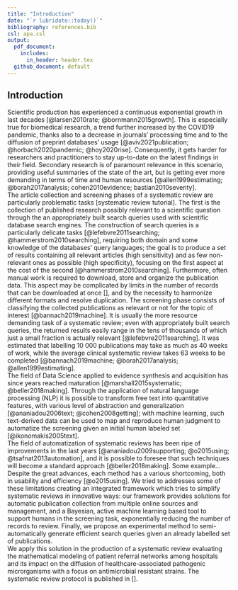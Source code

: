 ```yaml
---
title: "Introduction"
date: "`r lubridate::today()`"
bibliography: references.bib
csl: apa.csl
output:
  pdf_document:
    includes:
      in_header: header.tex
  github_document: default
---
```


## Introduction

Scientific production has experienced a continuous exponential growth in last decades [@larsen2010rate; @bornmann2015growth]. This is especially true for biomedical research, a trend further increased by the COVID19 pandemic, thanks also to a decrease in journals' processing time and to the diffusion of preprint databases' usage [@aviv2021publication; @horbach2020pandemic; @hoy2020rise]. Consequently, it gets harder for researchers and practitioners to stay up-to-date on the latest findings in their field. Secondary research is of paramount relevance in this scenario, providing useful summaries of the state of the art, but is getting ever more demanding in terms of time and human resources [@allen1999estimating; @borah2017analysis; cohen2010evidence; bastian2010seventy].\
The article collection and screening phases of a systematic review are particularly problematic tasks [systematic review tutorial]. The first is the collection of published research possibly relevant to a scientific question through the an appropriately built search queries used with scientific database search engines. The construction of search queries is a particularly delicate tasks [@lefebvre2011searching; @hammerstrom2010searching], requiring both domain and some knowledge of the databases' query languages; the goal is to produce a set of results containing all relevant articles (high sensitivity) and as few non-relevant ones as possible (high specificity), focusing on the first aspect at the cost of the second [@hammerstrom2010searching]. Furthermore, often manual work is required to download, store and organize the publication data. This aspect may be complicated by limits in the number of records that can be downloaded at once [], and by the necessity to harmonize different formats and resolve duplication. The screening phase consists of classifying the collected publications as relevant or not for the topic of interest [@bannach2019machine]. It is usually the more resource demanding task of a systematic review; even with appropriately built search queries, the returned results easily range in the tens of thousands of which just a small fraction is actually relevant [@lefebvre2011searching]. It was estimated that labelling 10 000 publications may take as much as 40 weeks of work, while the average clinical systematic review takes 63 weeks to be completed [@bannach2019machine; @borah2017analysis; @allen1999estimating].\
The field of Data Science applied to evidence synthesis and acquisition has since years reached maturation [@marshall2015systematic; @beller2018making]. Through the application of natural language processing (NLP) it is possible to transform free text into quantitative features, with various level of abstraction and generalization [@ananiadou2006text; @cohen2008getting]; with machine learning, such text-derived data can be used to map and reproduce human judgment to automatize the screening given an initial human labeled set [@ikonomakis2005text].\
The field of automatization of systematic reviews has been ripe of improvements in the last years [@ananiadou2009supporting; @o2015using; @tsafnat2013automation], and it is possible to foresee that such techniques will become a standard approach [@beller2018making]. Some example...
Despite the great advances, each method has a various shortcoming, both in usability and efficiency [@o2015using].
We tried to addresses some of these limitations creating an integrated framework which tries to simplify systematic reviews in innovative ways: our framework provides solutions for automatic publication collection from multiple online sources and management, and a Bayesian, active machine learning based tool to support humans in the screening task, exponentially reducing the number of records to review. Finally, we propose an experimental method to semi-automatically generate efficient search queries given an already labelled set of publications.\
We apply this solution in the production of a systematic review evaluating the mathematical modeling of patient referral networks among hospitals and its impact on the diffusion of healthcare-associated pathogenic microrganisms with a focus on antimicrobial resistant strains. The systematic review protocol is published in [].

